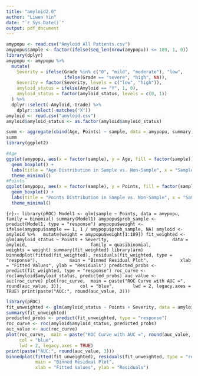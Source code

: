 ```yaml
---
title: "amyloid2.0"
author: "Liwen Yin"
date: "`r Sys.Date()`"
output: pdf_document
---
```


```r
amypopu <- read.csv("Amyloid All Patients.csv")
amypopu$sample <- factor(ifelse(seq_len(nrow(amypopu)) <= 189, 1, 0))
library(dplyr)
amypopu <- amypopu %>%
  mutate(
    Severity = ifelse(Grade %in% c("0", "mild", "moderate"), "low",
                      ifelse(Grade == "severe", "high", NA)),
    Severity = factor(Severity, levels = c("low", "high")), 
    amyloid_status = ifelse(Amyloid == "Y", 1, 0),  
    amyloid_status = factor(amyloid_status, levels = c(0, 1))
  ) %>%
  dplyr::select(-Amyloid,-Grade) %>% 
    dplyr::select(-matches("X")) 
amyloid <- read.csv("amyloid.csv")
amyloid$amyloid_status <- as.factor(amyloid$amyloid_status)
```



```r
summ <- aggregate(cbind(Age, Points) ~ sample, data = amypopu, summary)
summ
library(ggplot2)

#Age
ggplot(amypopu, aes(x = factor(sample), y = Age, fill = factor(sample))) +
  geom_boxplot() +
  labs(title = "Age Distribution in Sample vs. Non-Sample", x = "Sample (1=Yes, 0=No)", y = "Age") +
  theme_minimal()
#Points
ggplot(amypopu, aes(x = factor(sample), y = Points, fill = factor(sample))) +
  geom_boxplot() +
  labs(title = "Points Distribution in Sample vs. Non-Sample", x = "Sample (1=Yes, 0=No)", y = "Points") +
  theme_minimal()
```


```{r}›‹
library(pROC)
Model1 <- glm(sample ~ Points, data = amypopu, family = binomial)
summary(Model1)
amypopu$prob_sample <- predict(Model1, type = "response")
amypopu$weight <- ifelse(amypopu$sample == 1, 1 / amypopu$prob_sample, NA)
amyloid <- amyloid %>%
  mutate(weight = amypopu$weight[1:189])
fit_weighted <- glm(amyloid_status ~ Points + Severity, 
                      data = amyloid, 
                      family = quasibinomial, 
                      weights = weight)
summary(fit_weighted)
library(arm)
binnedplot(fitted(fit_weighted), residuals(fit_weighted, type = "response"),
           main = "Binned Residual Plot",
           xlab = "Fitted Values", ylab = "Residuals")
predicted_probs <- predict(fit_weighted, type = "response")
roc_curve <- roc(amyloid$amyloid_status, predicted_probs)
auc_value <- auc(roc_curve)
plot(roc_curve,  main = paste("ROC Curve with AUC =", round(auc_value, 3)), 
     col = "blue", 
     lwd = 2, legacy.axes = TRUE)
print(paste("AUC:", round(auc_value, 3)))
```
```r
library(pROC)
fit_unweighted <- glm(amyloid_status ~ Points + Severity, data = amyloid, family = binomial)
summary(fit_unweighted)
predicted_probs <- predict(fit_unweighted, type = "response")
roc_curve <- roc(amyloid$amyloid_status, predicted_probs)
auc_value <- auc(roc_curve)
plot(roc_curve,  main = paste("ROC Curve with AUC =", round(auc_value, 3)), 
     col = "blue", 
     lwd = 2, legacy.axes = TRUE)
print(paste("AUC:", round(auc_value, 3)))
binnedplot(fitted(fit_unweighted), residuals(fit_unweighted, type = "response"),
           main = "Binned Residual Plot",
           xlab = "Fitted Values", ylab = "Residuals")
```


